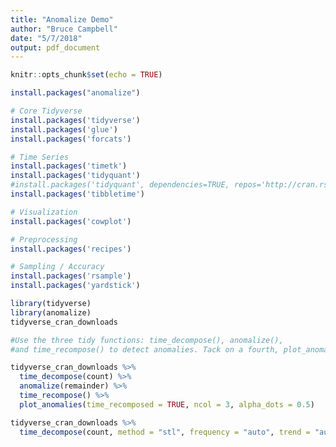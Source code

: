 ```yaml
---
title: "Anomalize Demo"
author: "Bruce Campbell"
date: "5/7/2018"
output: pdf_document
---
```


```r
knitr::opts_chunk$set(echo = TRUE)
```
```r
install.packages("anomalize")

# Core Tidyverse
install.packages('tidyverse')
install.packages('glue')
install.packages('forcats')

# Time Series
install.packages('timetk')
install.packages('tidyquant')
#install.packages('tidyquant', dependencies=TRUE, repos='http://cran.rstudio.com/')
install.packages('tibbletime')

# Visualization
install.packages('cowplot')

# Preprocessing
install.packages('recipes')

# Sampling / Accuracy
install.packages('rsample')
install.packages('yardstick') 

library(tidyverse)
library(anomalize)
tidyverse_cran_downloads

#Use the three tidy functions: time_decompose(), anomalize(), 
#and time_recompose() to detect anomalies. Tack on a fourth, plot_anomalies() to visualize.

tidyverse_cran_downloads %>%
  time_decompose(count) %>%
  anomalize(remainder) %>%
  time_recompose() %>%
  plot_anomalies(time_recomposed = TRUE, ncol = 3, alpha_dots = 0.5)

tidyverse_cran_downloads %>%
  time_decompose(count, method = "stl", frequency = "auto", trend = "auto")
```